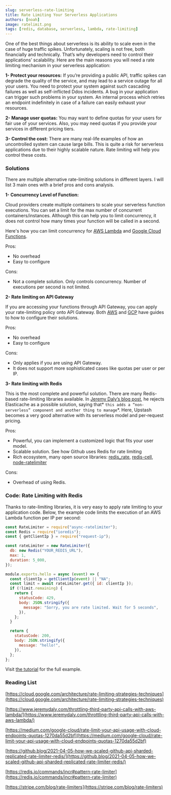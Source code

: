 ```yaml
---
slug: serverless-rate-limiting
title: Rate Limiting Your Serverless Applications
authors: [noah]
image: ratelimit.png
tags: [redis, database, serverless, lambda, rate-limiting]
---
```


One of the best things about serverless is its ability to scale even in the case of huge traffic spikes. Unfortunately, scaling is not free, both financially and technically. That’s why developers need to control their applications’ scalability. Here are the main reasons you will need a rate limiting mechanism in your serverless application:

**1- Protect your resources:** If you’re providing a public API, traffic spikes can degrade the quality of the service, and may lead to a service outage for all your users. You need to protect your system against such cascading failures as well as self-inflicted Ddos incidents. A bug in your application can trigger such problems in your system. An internal process which retries an endpoint indefinitely in case of a failure can easily exhaust your resources.

**2- Manage user quotas:** You may want to define quotas for your users for fair use of your services. Also, you may need quotas if you provide your services in different pricing tiers.

**3- Control the cost:** There are many real-life examples of how an uncontrolled system can cause large bills. This is quite a risk for serverless applications due to their highly scalable nature. Rate limiting will help you control these costs.

### Solutions

There are multiple alternative rate-limiting solutions in different layers. I will list 3 main ones with a brief pros and cons analysis.

**1- Concurrency Level of Function:**

Cloud providers create multiple containers to scale your serverless function executions. You can set a limit for the max number of concurrent containers/instances. Although this can help you to limit concurrency, it does not control how many times your function will be called in a second.

Here's how you can limit concurrency for [AWS Lambda](https://aws.amazon.com/blogs/compute/managing-aws-lambda-function-concurrency/) and [Google Cloud Functions](https://cloud.google.com/functions/docs/max-instances#setting_max_instances_limits).

Pros:

- No overhead
- Easy to configure

Cons:

- Not a complete solution. Only controls concurrency. Number of executions per second is not limited.

**2- Rate limiting on API Gateway**

If you are accessing your functions through API Gateway, you can apply your rate-limiting policy onto API Gateway. Both [AWS](https://docs.aws.amazon.com/apigateway/latest/developerguide/api-gateway-request-throttling.html) and [GCP](https://medium.com/google-cloud/rate-limit-your-api-usage-with-cloud-endpoints-quotas-1270da55d2bf) have guides to how to configure their solutions.

Pros:

- No overhead
- Easy to configure

Cons:

- Only applies if you are using API Gateway.
- It does not support more sophisticated cases like quotas per user or per IP.

**3- Rate limiting with Redis**

This is the most complete and powerful solution. There are many Redis-based rate-limiting libraries available. In [Jeremy Daly’s blog post](https://www.jeremydaly.com/throttling-third-party-api-calls-with-aws-lambda/), he rejects Elasticache as a possible solution, saying that* `this adds a “non-serverless” component and another thing to manage`*. Here, Upstash becomes a very good alternative with its serverless model and per-request pricing.

Pros:

- Powerful, you can implement a customized logic that fits your user model.
- Scalable solution. See how Github uses Redis for rate limiting
- Rich ecosystem, many open source libraries: [redis_rate](https://github.com/go-redis/redis_rate), [redis-cell](https://github.com/brandur/redis-cell), [node-ratelimiter](https://github.com/tj/node-ratelimiter)

Cons:

- Overhead of using Redis.

### Code: Rate Limiting with Redis

Thanks to rate-limiting libraries, it is very easy to apply rate limiting to your application code. Below, the example code limits the execution of an AWS Lambda function per IP per second:

```javascript
const RateLimiter = require("async-ratelimiter");
const Redis = require("ioredis");
const { getClientIp } = require("request-ip");

const rateLimiter = new RateLimiter({
  db: new Redis("YOUR_REDIS_URL"),
  max: 1,
  duration: 5_000,
});

module.exports.hello = async (event) => {
  const clientIp = getClientIp(event) || "NA";
  const limit = await rateLimiter.get({ id: clientIp });
  if (!limit.remaining) {
    return {
      statusCode: 429,
      body: JSON.stringify({
        message: "Sorry, you are rate limited. Wait for 5 seconds",
      }),
    };
  }

  return {
    statusCode: 200,
    body: JSON.stringify({
      message: "hello!",
    }),
  };
};
```

Visit [the tutorial](/docs/tutorials/rate-limiting) for the full example.

### Reading List

[https://cloud.google.com/architecture/rate-limiting-strategies-techniques](https://cloud.google.com/architecture/rate-limiting-strategies-techniques)

[https://www.jeremydaly.com/throttling-third-party-api-calls-with-aws-lambda/](https://www.jeremydaly.com/throttling-third-party-api-calls-with-aws-lambda/)

[https://medium.com/google-cloud/rate-limit-your-api-usage-with-cloud-endpoints-quotas-1270da55d2bf](https://medium.com/google-cloud/rate-limit-your-api-usage-with-cloud-endpoints-quotas-1270da55d2bf)

[https://github.blog/2021-04-05-how-we-scaled-github-api-sharded-replicated-rate-limiter-redis/](https://github.blog/2021-04-05-how-we-scaled-github-api-sharded-replicated-rate-limiter-redis/)

[https://redis.io/commands/incr#pattern-rate-limiter](https://redis.io/commands/incr#pattern-rate-limiter)

[https://stripe.com/blog/rate-limiters](https://stripe.com/blog/rate-limiters)
